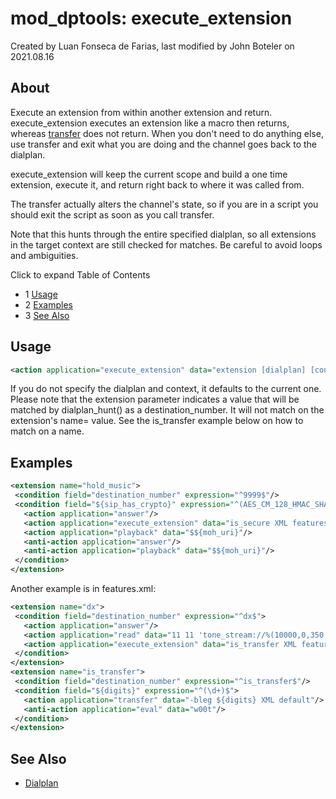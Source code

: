 
# mod_dptools: execute_extension 

 Created by  Luan Fonseca de Farias, last modified by  John Boteler on 2021.08.16

## About

  
Execute an extension from within another extension and return. execute\_extension executes an extension like a macro then returns, whereas [transfer](../mod_dptools_1970333.mdx#-c) does not return. When you don't need to do anything else, use transfer and exit what you are doing and the channel goes back to the dialplan.

  
execute\_extension will keep the current scope and build a one time extension, execute it, and return right back to where it was called from.

The transfer actually alters the channel's state, so if you are in a script you should exit the script as soon as you call transfer.

Note that this hunts through the entire specified dialplan, so all extensions in the target context are still checked for matches. Be careful to avoid loops and ambiguities.

Click to expand Table of Contents

* 1 [Usage](#-freeswitch--mod_dptools-execute_extension-)
* 2 [Examples](#-freeswitch--mod_dptools-execute_extension-)
* 3 [See Also](#-freeswitch--mod_dptools-execute_extension-)

## Usage

```xml
<action application="execute_extension" data="extension [dialplan] [context]"/>
```

If you do not specify the dialplan and context, it defaults to the current one. Please note that the extension parameter indicates a value that will be matched by dialplan\_hunt() as a destination\_number. It will not match on the extension's name= value. See the is\_transfer example below on how to match on a name.

## Examples

```xml
<extension name="hold_music">
 <condition field="destination_number" expression="^9999$"/>
 <condition field="${sip_has_crypto}" expression="^(AES_CM_128_HMAC_SHA1_32|AES_CM_128_HMAC_SHA1_80)$">
   <action application="answer"/>
   <action application="execute_extension" data="is_secure XML features"/>
   <action application="playback" data="$${moh_uri}"/>
   <anti-action application="answer"/>
   <anti-action application="playback" data="$${moh_uri}"/>
 </condition>
</extension>
```

Another example is in features.xml:

```xml
<extension name="dx">
 <condition field="destination_number" expression="^dx$">
   <action application="answer"/>
   <action application="read" data="11 11 'tone_stream://%(10000,0,350,440)' digits 5000 #"/>
   <action application="execute_extension" data="is_transfer XML features"/>
 </condition>
</extension>
<extension name="is_transfer">
 <condition field="destination_number" expression="^is_transfer$"/>
 <condition field="${digits}" expression="^(\d+)$">
   <action application="transfer" data="-bleg ${digits} XML default"/>
   <anti-action application="eval" data="w00t"/>
 </condition>
</extension>
```

## See Also

* [Dialplan](../../Dialplan/index.mdx#0-about)


